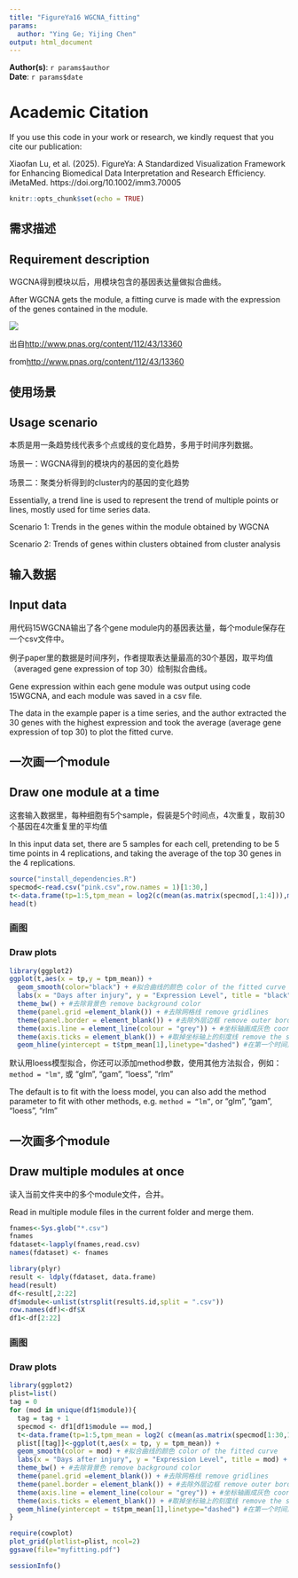 ```yaml
---
title: "FigureYa16 WGCNA_fitting"
params:
  author: "Ying Ge; Yijing Chen"
output: html_document
---
```


**Author(s)**: `r params$author`  
**Date**: `r params$date`  


# Academic Citation
If you use this code in your work or research, we kindly request that you cite our publication:

Xiaofan Lu, et al. (2025). FigureYa: A Standardized Visualization Framework for Enhancing Biomedical Data Interpretation and Research Efficiency. iMetaMed. https://doi.org/10.1002/imm3.70005


```r
knitr::opts_chunk$set(echo = TRUE)
```

## 需求描述
## Requirement description

WGCNA得到模块以后，用模块包含的基因表达量做拟合曲线。

After WGCNA gets the module, a fitting curve is made with the expression of the genes contained in the module.

![](example.png)

出自<http://www.pnas.org/content/112/43/13360>

from<http://www.pnas.org/content/112/43/13360>

## 使用场景
## Usage scenario

本质是用一条趋势线代表多个点或线的变化趋势，多用于时间序列数据。

场景一：WGCNA得到的模块内的基因的变化趋势

场景二：聚类分析得到的cluster内的基因的变化趋势

Essentially, a trend line is used to represent the trend of multiple points or lines, mostly used for time series data.

Scenario 1: Trends in the genes within the module obtained by WGCNA

Scenario 2: Trends of genes within clusters obtained from cluster analysis

## 输入数据
## Input data

用代码15WGCNA输出了各个gene module内的基因表达量，每个module保存在一个csv文件中。

例子paper里的数据是时间序列，作者提取表达量最高的30个基因，取平均值（averaged gene expression of top 30）绘制拟合曲线。

Gene expression within each gene module was output using code 15WGCNA, and each module was saved in a csv file.

The data in the example paper is a time series, and the author extracted the 30 genes with the highest expression and took the average (average gene expression of top 30) to plot the fitted curve.

## 一次画一个module
## Draw one module at a time

这套输入数据里，每种细胞有5个sample，假装是5个时间点，4次重复，取前30个基因在4次重复里的平均值

In this input data set, there are 5 samples for each cell, pretending to be 5 time points in 4 replications, and taking the average of the top 30 genes in the 4 replications.

```r
source("install_dependencies.R")
specmod<-read.csv("pink.csv",row.names = 1)[1:30,]
t<-data.frame(tp=1:5,tpm_mean = log2(c(mean(as.matrix(specmod[,1:4])),mean(as.matrix(specmod[,5:8])),mean(as.matrix(specmod[,9:12])),mean(as.matrix(specmod[,13:16])),mean(as.matrix(specmod[,17:20])))))
head(t)
```

### 画图
### Draw plots

```r
library(ggplot2)
ggplot(t,aes(x = tp,y = tpm_mean)) +
  geom_smooth(color="black") + #拟合曲线的颜色 color of the fitted curve
  labs(x = "Days after injury", y = "Expression Level", title = "black") + 
  theme_bw() + #去除背景色 remove background color
  theme(panel.grid =element_blank()) + #去除网格线 remove gridlines
  theme(panel.border = element_blank()) + #去除外层边框 remove outer border
  theme(axis.line = element_line(colour = "grey")) + #坐标轴画成灰色 coordinate axes are drawn in gray
  theme(axis.ticks = element_blank()) + #取掉坐标轴上的刻度线 remove the scale from the axes
  geom_hline(yintercept = t$tpm_mean[1],linetype="dashed") #在第一个时间点处画虚线 draw a dotted line at the first time point
```

默认用loess模型拟合，你还可以添加method参数，使用其他方法拟合，例如：`method = "lm"`, 或 "glm", "gam", "loess", "rlm"

The default is to fit with the loess model, you can also add the method parameter to fit with other methods, e.g. `method = “lm”`, or “glm”, “gam”, “loess”, “rlm”

## 一次画多个module
## Draw multiple modules at once

读入当前文件夹中的多个module文件，合并。

Read in multiple module files in the current folder and merge them.

```r
fnames<-Sys.glob("*.csv")
fnames
fdataset<-lapply(fnames,read.csv)
names(fdataset) <- fnames

library(plyr)
result <- ldply(fdataset, data.frame)
head(result)
df<-result[,2:22]
df$module<-unlist(strsplit(result$.id,split = ".csv"))
row.names(df)<-df$X
df1<-df[2:22]
```

### 画图
### Draw plots

```r
library(ggplot2)
plist=list()
tag = 0
for (mod in unique(df1$module)){
  tag = tag + 1
  specmod <- df1[df1$module == mod,]
  t<-data.frame(tp=1:5,tpm_mean = log2( c(mean(as.matrix(specmod[1:30,1:4])),mean(as.matrix(specmod[1:30,5:8])),mean(as.matrix(specmod[1:30,9:12])),mean(as.matrix(specmod[1:30,13:16])),mean(as.matrix(specmod[1:30,17:20])))))
  plist[[tag]]<-ggplot(t,aes(x = tp, y = tpm_mean)) +
  geom_smooth(color = mod) + #拟合曲线的颜色 color of the fitted curve
  labs(x = "Days after injury", y = "Expression Level", title = mod) + 
  theme_bw() + #去除背景色 remove background color
  theme(panel.grid =element_blank()) + #去除网格线 remove gridlines
  theme(panel.border = element_blank()) + #去除外层边框 remove outer border
  theme(axis.line = element_line(colour = "grey")) + #坐标轴画成灰色 coordinate axes are drawn in gray
  theme(axis.ticks = element_blank()) + #取掉坐标轴上的刻度线 remove the scale from the axes
  geom_hline(yintercept = t$tpm_mean[1],linetype="dashed") #在第一个时间点处画虚线 draw a dotted line at the first time point
}

require(cowplot)
plot_grid(plotlist=plist, ncol=2)
ggsave(file="myfitting.pdf")
```

```r
sessionInfo()
```

